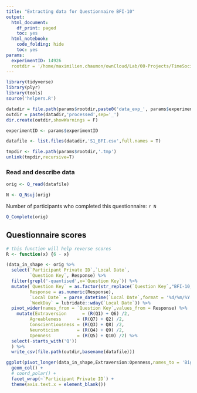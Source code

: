 ```yaml
---
title: "Extracting data for Questionnaire BFI-10"
output:
  html_document:
    df_print: paged
    toc: yes
  html_notebook:
    code_folding: hide
    toc: yes
params:
  experimentID: 14926
  rootdir = '/home/maximilien.chaumon/ownCloud/Lab/00-Projects/TimeSocialDistancing/DATA'
---
```


```r
library(tidyverse)
library(plyr)
library(tools)
source('helpers.R')
```

```r

datadir = file.path(params$rootdir,paste0('data_exp_', params$experimentID))
outdir = paste(datadir,'processed',sep='_')
dir.create(outdir,showWarnings = F)

experimentID <- params$experimentID

datafile <- list.files(datadir,'S1_BFI.csv',full.names = T)

tmpdir <- file.path(params$rootdir,'.tmp')
unlink(tmpdir,recursive=T)


```

### Read and describe data

```r

orig <- Q_read(datafile)

N <- Q_Nsuj(orig)


```

Number of participants who completed this questionnaire:
`r N`

```r

Q_Complete(orig)

```

## Questionnaire scores

```r

# this function will help reverse scores
R <- function(x) {6 - x}

(data_in_shape <- orig %>%
  select(`Participant Private ID`,`Local Date`,
         `Question Key`, Response) %>%
  filter(grepl('-quantised',x=`Question Key`)) %>%
  mutate(`Question Key` = as.factor(str_replace(`Question Key`,"BFI-10_([0-9]+)-quantised",'Q\\1')),
         Response = as.numeric(Response),
         `Local Date` = parse_datetime(`Local Date`,format = '%d/%m/%Y %H:%M:%S'),
         `WeekDay` = lubridate::wday(`Local Date`)) %>%
  pivot_wider(names_from = `Question Key`,values_from = Response) %>%
    mutate(Extraversion      = (R(Q1) + Q6) /2,
         Agreableness      = (R(Q7) + Q2) /2,
         Conscientiousness = (R(Q3) + Q8) /2,
         Neuroticism       = (R(Q4) + Q9) /2,
         Openness          = (R(Q5) + Q10) /2) %>%
  select(-starts_with('Q'))
  ) %>%
  write_csv(file.path(outdir,basename(datafile)))

```


```r
ggplot(pivot_longer(data_in_shape,Extraversion:Openness,names_to = 'BigFive', values_to = 'Score'),aes(x=BigFive,y=Score,fill=BigFive,group=`Participant Private ID`)) +
  geom_col() +
  # coord_polar() +
  facet_wrap(~`Participant Private ID`) +
  theme(axis.text.x = element_blank())
```